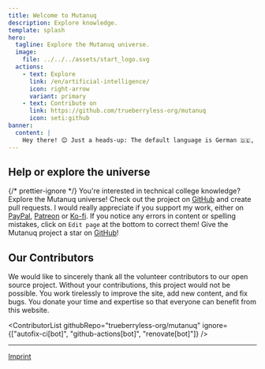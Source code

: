 ```yaml
---
title: Welcome to Mutanuq
description: Explore knowledge.
template: splash
hero:
  tagline: Explore the Mutanuq universe.
  image:
    file: ../../../assets/start_logo.svg
  actions:
    - text: Explore
      link: /en/artificial-intelligence/
      icon: right-arrow
      variant: primary
    - text: Contribute on
      link: https://github.com/trueberryless-org/mutanuq
      icon: seti:github
banner:
  content: |
    Hey there! 😊 Just a heads-up: The default language is German 🇩🇪, but you’re seeing the English 🇬🇧 version — so some pages might be missing. Thanks for understanding! 🌍
---
```



## Help or explore the universe

{/* prettier-ignore */}
<CardGrid stagger>
  <Card title="Sniff into the knowledge" icon="random">
    You're interested in technical college knowledge? Explore the Mutanuq universe!
  </Card>
  <Card title="Contribute to the universe" icon="add-document">
    Check out the project on <a href="https://github.com/trueberryless-org/mutanuq">GitHub</a> and create pull requests.
  </Card>
  <Card title="Support my work" icon="rocket">
    I would really appreciate if you support my work, either on <a href="https://www.paypal.com/donate/?hosted_button_id=WDQ5D2VQ6SWEC">PayPal</a>, <a href="https://www.patreon.com/trueberryless">Patreon</a> or <a href="https://ko-fi.com/trueberryless">Ko-fi</a>.
  </Card>
  <Card title="Correct my mistakes" icon="pencil">
    If you notice any errors in content or spelling mistakes, click on `Edit page` at the bottom to correct them!
  </Card>
  <Card title="Star the project" icon="star">
    Give the Mutanuq project a star on <a href="https://github.com/trueberryless-org/mutanuq">GitHub</a>!
  </Card>
</CardGrid>

## Our Contributors

We would like to sincerely thank all the volunteer contributors to our open source project. Without your contributions, this project would not be possible. You work tirelessly to improve the site, add new content, and fix bugs. You donate your time and expertise so that everyone can benefit from this website.


<ContributorList githubRepo="trueberryless-org/mutanuq" ignore={["autofix-ci[bot]", "github-actions[bot]", "renovate[bot]"]} />

---

[Imprint](/en/imprint/)
